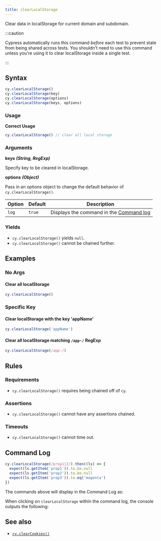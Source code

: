 ```yaml
---
title: clearLocalStorage
---
```


Clear data in localStorage for current domain and subdomain.

:::caution

Cypress automatically runs this command _before_ each test to prevent state from
being shared across tests. You shouldn't need to use this command unless you're
using it to clear localStorage inside a single test.

:::

## Syntax

```javascript
cy.clearLocalStorage()
cy.clearLocalStorage(key)
cy.clearLocalStorage(options)
cy.clearLocalStorage(keys, options)
```

### Usage

**<Icon name="check-circle" color="green" /> Correct Usage**

```javascript
cy.clearLocalStorage() // clear all local storage
```

### Arguments

**<Icon name="angle-right" /> keys** **_(String, RegExp)_**

Specify key to be cleared in localStorage.

**<Icon name="angle-right" /> options** **_(Object)_**

Pass in an options object to change the default behavior of
`cy.clearLocalStorage()`.

| Option | Default | Description                                                                              |
| ------ | ------- | ---------------------------------------------------------------------------------------- |
| `log`  | `true`  | Displays the command in the [Command log](/guides/core-concepts/cypress-app#Command-Log) |

### Yields [<Icon name="question-circle"/>](/guides/core-concepts/introduction-to-cypress#Subject-Management)

- `cy.clearLocalStorage()` yields
`null`.</li><li>`cy.clearLocalStorage()` cannot be chained further.

## Examples

### No Args

#### Clear all localStorage

```javascript
cy.clearLocalStorage()
```

### Specific Key

#### Clear localStorage with the key 'appName'

```javascript
cy.clearLocalStorage('appName')
```

#### Clear all localStorage matching `/app-/` RegExp

```javascript
cy.clearLocalStorage(/app-/)
```

## Rules

### Requirements [<Icon name="question-circle"/>](/guides/core-concepts/introduction-to-cypress#Chains-of-Commands)

- `cy.clearLocalStorage()` requires being chained off of
`cy`.

### Assertions [<Icon name="question-circle"/>](/guides/core-concepts/introduction-to-cypress#Assertions)

- `cy.clearLocalStorage()` cannot have any assertions
chained.

### Timeouts [<Icon name="question-circle"/>](/guides/core-concepts/introduction-to-cypress#Timeouts)

- `cy.clearLocalStorage()` cannot time out.

## Command Log

```javascript
cy.clearLocalStorage(/prop1|2/).then((ls) => {
  expect(ls.getItem('prop1')).to.be.null
  expect(ls.getItem('prop2')).to.be.null
  expect(ls.getItem('prop3')).to.eq('magenta')
})
```

The commands above will display in the Command Log as:

<DocsImage src="/img/api/clearlocalstorage/clear-ls-localstorage-in-command-log.png" alt="Command log for clearLocalStorage" />

When clicking on `clearLocalStorage` within the command log, the console outputs
the following:

<DocsImage src="/img/api/clearlocalstorage/local-storage-object-shown-in-console.png" alt="console.log for clearLocalStorage" />

## See also

- [`cy.clearCookies()`](/api/commands/clearcookies)
